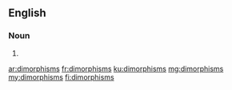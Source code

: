 ==English==

===Noun===
{{head|en|noun plural form}}

# {{plural of|dimorphism|lang=en}}

[[ar:dimorphisms]]
[[fr:dimorphisms]]
[[ku:dimorphisms]]
[[mg:dimorphisms]]
[[my:dimorphisms]]
[[fi:dimorphisms]]